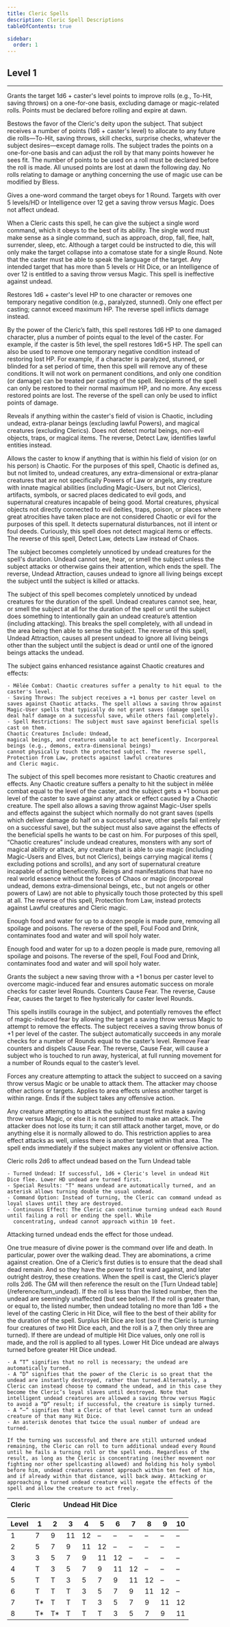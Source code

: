 ```yaml
---
title: Cleric Spells
description: Cleric Spell Descriptions
tableOfContents: true

sidebar:
  order: 1
---
```



<SpellAside />

## Level 1

---

<Spell SpellTitle="Bless" SpellDuration="Instantaneous" SpellRange="Touch">
  <p slot="spellsummary">
    Grants the target 1d6 + caster's level points to improve rolls (e.g., To-Hit, saving throws) on a one-for-one basis,
    excluding damage or magic-related rolls. Points must be declared before rolling and expire at dawn.
  </p>
  <p slot="spelldescription">
    Bestows the favor of the Cleric's deity upon the subject. That subject receives a number of points (1d6 + caster's
    level) to allocate to any future die rolls—To-Hit, saving throws, skill checks, surprise checks, whatever the
    subject desires—except damage rolls. The subject trades the points on a one-for-one basis and can adjust the roll by
    that many points however he sees fit. The number of points to be used on a roll must be declared before the roll is
    made. All unused points are lost at dawn the following day. No rolls relating to damage or anything concerning the
    use of magic use can be modified by Bless.
  </p>
</Spell>

<Spell SpellTitle="Command" SpellDuration="1 Round" SpellRange="10'">
  <p slot="spellsummary">
    Gives a one-word command the target obeys for 1 Round. Targets with over 5 levels/HD or Intelligence over 12 get a
    saving throw versus Magic. Does not affect undead.
  </p>
  <p slot="spelldescription">
    When a Cleric casts this spell, he can give the subject a single word command, which it obeys to the best of its
    ability. The single word must make sense as a single command, such as approach, drop, fall, flee, halt, surrender,
    sleep, etc. Although a target could be instructed to die, this will only make the target collapse into a comatose
    state for a single Round. Note that the caster must be able to speak the language of the target. Any intended target
    that has more than 5 levels or Hit Dice, or an Intelligence of over 12 is entitled to a saving throw versus Magic.
    This spell is ineffective against undead.
  </p>
</Spell>

<Spell SpellTitle="Cure Light Wounds*" SpellDuration="Instantaneous" SpellRange="Touch">
  <p slot="spellsummary">
    Restores 1d6 + caster's level HP to one character or removes one temporary negative condition (e.g., paralyzed,
    stunned). Only one effect per casting; cannot exceed maximum HP. The reverse spell inflicts damage instead.
  </p>
  <p slot="spelldescription">
    By the power of the Cleric’s faith, this spell restores 1d6 HP to one damaged character, plus a number of points
    equal to the level of the caster. For example, if the caster is 5th level, the spell restores 1d6+5 HP. The spell
    can also be used to remove one temporary negative condition instead of restoring lost HP. For example, if a
    character is paralyzed, stunned, or blinded for a set period of time, then this spell will remove any of these
    conditions. It will not work on permanent conditions, and only one condition (or damage) can be treated per casting
    of the spell. Recipients of the spell can only be restored to their normal maximum HP, and no more. Any excess
    restored points are lost. The reverse of the spell can only be used to inflict points of damage.
  </p>
</Spell>

<Spell SpellTitle="Detect Chaos*" SpellDuration="Instantaneous" SpellRange="Line of Sight">
  <p slot="spellsummary">
    Reveals if anything within the caster's field of vision is Chaotic, including undead, extra-planar beings (excluding
    lawful Powers), and magical creatures (excluding Clerics). Does not detect mortal beings, non-evil objects, traps,
    or magical items. The reverse, Detect Law, identifies lawful entities instead.
  </p>
  <p slot="spelldescription">
    Allows the caster to know if anything that is within his field of vision (or on his person) is Chaotic. For the
    purposes of this spell, Chaotic is defined as, but not limited to, undead creatures, any extra-dimensional or
    extra-planar creatures that are not specifically Powers of Law or angels, any creature with innate magical abilities
    (including Magic-Users, but not Clerics), artifacts, symbols, or sacred places dedicated to evil gods, and
    supernatural creatures incapable of being good. Mortal creatures, physical objects not directly connected to evil
    deities, traps, poison, or places where great atrocities have taken place are not considered Chaotic or evil for the
    purposes of this spell. It detects supernatural disturbances, not ill intent or foul deeds. Curiously, this spell
    does not detect magical items or effects. The reverse of this spell, Detect Law, detects Law instead of Chaos.
  </p>
</Spell>

<Spell SpellTitle="Invisibility to Undead*" SpellDuration="1 Turn/level" SpellRange="Touch">
  <p slot="spellsummary">
    The subject becomes completely unnoticed by undead creatures for the spell's duration. Undead cannot see, hear, or
    smell the subject unless the subject attacks or otherwise gains their attention, which ends the spell. The reverse,
    Undead Attraction, causes undead to ignore all living beings except the subject until the subject is killed or
    attacks.
  </p>
  <p slot="spelldescription">
    The subject of this spell becomes completely unnoticed by undead creatures for the duration of the spell. Undead
    creatures cannot see, hear, or smell the subject at all for the duration of the spell or until the subject does
    something to intentionally gain an undead creature’s attention (including attacking). This breaks the spell
    completely, with all undead in the area being then able to sense the subject. The reverse of this spell, Undead
    Attraction, causes all present undead to ignore all living beings other than the subject until the subject is dead
    or until one of the ignored beings attacks the undead.
  </p>
</Spell>

<Spell SpellTitle="Protection from Chaos" SpellDuration="1 Round/level" SpellRange="Touch">
  <p slot="spellsummary">
  The subject gains enhanced resistance against Chaotic creatures and effects:

    - Mêlée Combat: Chaotic creatures suffer a penalty to hit equal to the caster's level.
    - Saving Throws: The subject receives a +1 bonus per caster level on saves against Chaotic attacks. The spell allows a saving throw against Magic-User spells that typically do not grant saves (damage spells deal half damage on a successful save, while others fail completely).
    - Spell Restrictions: The subject must save against beneficial spells cast on them.
    Chaotic Creatures Include: Undead,
    magical beings, and creatures unable to act beneficently. Incorporeal beings (e.g., demons, extra-dimensional beings)
    cannot physically touch the protected subject. The reverse spell, Protection from Law, protects against lawful creatures
    and Cleric magic.

  </p>
  <p slot="spelldescription">
    The subject of this spell becomes more resistant to Chaotic creatures and effects. Any Chaotic creature suffers a
    penalty to hit the subject in mêlée combat equal to the level of the caster, and the subject gets a +1 bonus per
    level of the caster to save against any attack or effect caused by a Chaotic creature. The spell also allows a
    saving throw against Magic-User spells and effects against the subject which normally do not grant saves (spells
    which deliver damage do half on a successful save, other spells fail entirely on a successful save), but the subject
    must also save against the effects of the beneficial spells he wants to be cast on him. For purposes of this spell,
    “Chaotic creatures” include undead creatures, monsters with any sort of magical ability or attack, any creature that
    is able to use magic (including Magic-Users and Elves, but not Clerics), beings carrying magical items ( excluding
    potions and scrolls), and any sort of supernatural creature incapable of acting beneficently. Beings and
    manifestations that have no real world essence without the forces of Chaos or magic (incorporeal undead, demons
    extra-dimensional beings, etc., but not angels or other powers of Law) are not able to physically touch those
    protected by this spell at all. The reverse of this spell, Protection from Law, instead protects against Lawful
    creatures and Cleric magic.
  </p>
</Spell>

<Spell SpellTitle="Purify Food and Drink*" SpellDuration="Instantaneous" SpellRange="30'">
  <p slot="spellsummary">
    Enough food and water for up to a dozen people is made pure, removing all spoilage and poisons. The reverse of the
    spell, Foul Food and Drink, contaminates food and water and will spoil holy water.
  </p>
  <p slot="spelldescription">
    Enough food and water for up to a dozen people is made pure, removing all spoilage and poisons. The reverse of the
    spell, Foul Food and Drink, contaminates food and water and will spoil holy water.
  </p>
</Spell>

<Spell SpellTitle="Remove Fear*" SpellDuration="See below" SpellRange="Touch">
  <p slot="spellsummary">
    Grants the subject a new saving throw with a +1 bonus per caster level to overcome magic-induced fear and ensures
    automatic success on morale checks for caster level Rounds. Counters Cause Fear. The reverse, Cause Fear, causes the
    target to flee hysterically for caster level Rounds.
  </p>
  <p slot="spelldescription">
    This spells instills courage in the subject, and potentially removes the effect of magic-induced fear by allowing
    the target a saving throw versus Magic to attempt to remove the effects. The subject receives a saving throw bonus
    of +1 per level of the caster. The subject automatically succeeds in any morale checks for a number of Rounds equal
    to the caster’s level. Remove Fear counters and dispels Cause Fear. The reverse, Cause Fear, will cause a subject
    who is touched to run away, hysterical, at full running movement for a number of Rounds equal to the caster’s level.
  </p>
</Spell>

<Spell SpellTitle="Sanctuary" SpellDuration="2 Rounds/level" SpellRange="Touch">
  <p slot="spellsummary">
    Forces any creature attempting to attack the subject to succeed on a saving throw versus Magic or be unable to
    attack them. The attacker may choose other actions or targets. Applies to area effects unless another target is
    within range. Ends if the subject takes any offensive action.
  </p>
  <p slot="spelldescription">
    Any creature attempting to attack the subject must first make a saving throw versus Magic, or else it is not
    permitted to make an attack. The attacker does not lose its turn; it can still attack another target, move, or do
    anything else it is normally allowed to do. This restriction applies to area effect attacks as well, unless there is
    another target within that area. The spell ends immediately if the subject makes any violent or offensive action.
  </p>
</Spell>

<Spell SpellTitle="Turn Undead" SpellDuration="1d4+2 Turns" SpellRange="120'">
  <p slot="spellsummary">
  Cleric rolls 2d6 to affect undead based on the Turn Undead table

    - Turned Undead: If successful, 1d6 + Cleric's level in undead Hit Dice flee. Lower HD undead are turned first.
    - Special Results: "T" means undead are automatically turned, and an asterisk allows turning double the usual undead.
    - Command Option: Instead of turning, the Cleric can command undead as loyal slaves until they are destroyed.
    - Continuous Effect: The Cleric can continue turning undead each Round until failing a roll or ending the spell. While
      concentrating, undead cannot approach within 10 feet.

Attacking turned undead ends the effect for those undead.

  </p>
  <p slot="spelldescription">
    One true measure of divine power is the command over life and death. In particular, power over the walking dead.
    They are abominations, a crime against creation. One of a Cleric’s first duties is to ensure that the dead shall
    dead remain. And so they have the power to first ward against, and later outright destroy, these creations. When the
    spell is cast, the Cleric’s player rolls 2d6. The GM will then reference the result on the [Turn Undead table](/reference/turn_undead). If the roll is less than the listed number, then the undead are seemingly unaffected (but see
    below). If the roll is greater than, or equal to, the listed number, then undead totaling no more than 1d6 + the
    level of the casting Cleric in Hit Dice, will flee to the best of their ability for the duration of the spell.
    Surplus Hit Dice are lost (so if the Cleric is turning four creatures of two Hit Dice each, and the roll is a 7,
    then only three are turned). If there are undead of multiple Hit Dice values, only one roll is made, and the roll is
    applied to all types. Lower Hit Dice undead are always turned before greater Hit Dice undead.

    - A “T” signifies that no roll is necessary; the undead are automatically turned.
    - A “D” signifies that the power of the Cleric is so great that the undead are instantly destroyed, rather than turned.Alternately, a Cleric can instead choose to command the undead, and in this case they become the Cleric’s loyal slaves until destroyed. Note that intelligent undead creatures are allowed a saving throw versus Magic to avoid a “D” result; if successful, the creature is simply turned.
    - A “–” signifies that a Cleric of that level cannot turn an undead creature of that many Hit Dice.
    - An asterisk denotes that twice the usual number of undead are turned.

    If the turning was successful and there are still unturned undead remaining, the Cleric can roll to turn additional undead every Round until he fails a turning roll or the spell ends. Regardless of the result, as long as the Cleric is concentrating (neither movement nor fighting nor other spellcasting allowed) and holding his holy symbol before him, undead creatures cannot approach within ten feet of him, and if already within that distance, will back away. Attacking or approaching a turned undead creature will negate the effects of the spell and allow the creature to act freely.

  </p>

</Spell>

| Cleric | &nbsp; | &nbsp; | &nbsp; | Undead Hit Dice | &nbsp; | &nbsp; | &nbsp; | &nbsp; | &nbsp; | &nbsp; |
| ------ | ------ | ------ | ------ | --------------- | ------ | ------ | ------ | ------ | ------ | ------ |

| Level | 1   | 2   | 3   | 4   | 5   | 6   | 7   | 8   | 9   | 10  |
| ----- | --- | --- | --- | --- | --- | --- | --- | --- | --- | --- |
| 1     | 7   | 9   | 11  | 12  | –   | –   | –   | –   | –   | –   |
| 2     | 5   | 7   | 9   | 11  | 12  | –   | –   | –   | –   | –   |
| 3     | 3   | 5   | 7   | 9   | 11  | 12  | –   | –   | –   | –   |
| 4     | T   | 3   | 5   | 7   | 9   | 11  | 12  | –   | –   | –   |
| 5     | T   | T   | 3   | 5   | 7   | 9   | 11  | 12  | –   | –   |
| 6     | T   | T   | T   | 3   | 5   | 7   | 9   | 11  | 12  | –   |
| 7     | T\* | T   | T   | T   | 3   | 5   | 7   | 9   | 11  | 12  |
| 8     | T\* | T\* | T   | T   | T   | 3   | 5   | 7   | 9   | 11  |
